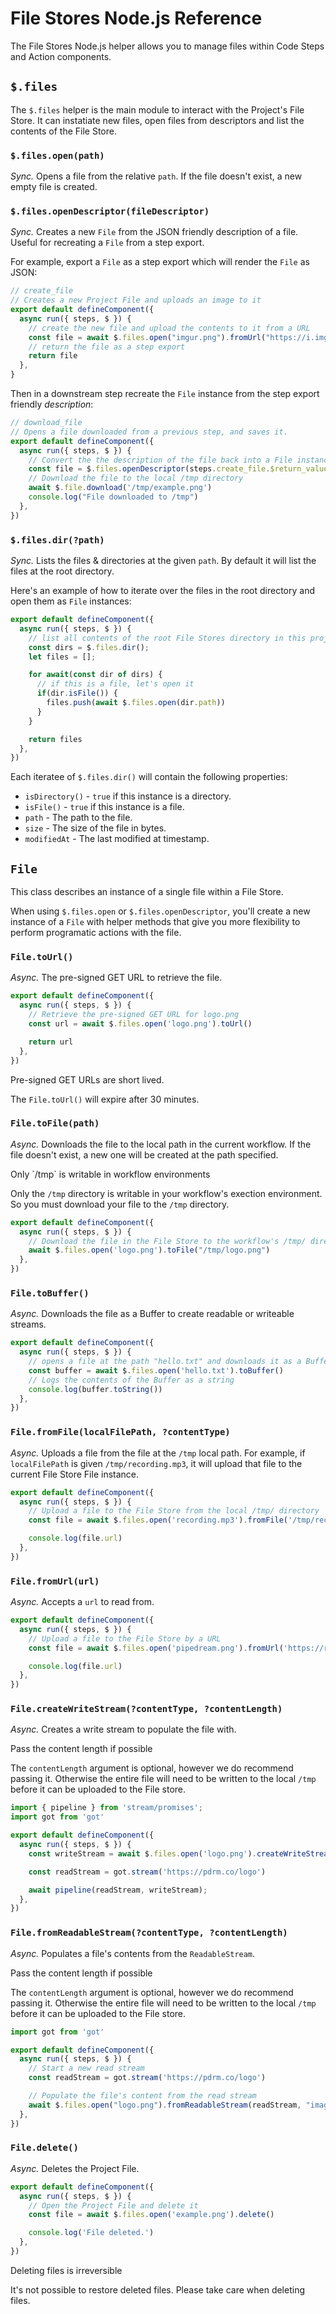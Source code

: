 
# File Stores Node.js Reference

The File Stores Node.js helper allows you to manage files within Code Steps and Action components.



## `$.files`

The `$.files` helper is the main module to interact with the Project's File Store. It can instatiate new files, open files from descriptors and list the contents of the File Store.

### `$.files.open(path)`

*Sync.* Opens a file from the relative `path`. If the file doesn't exist, a new empty file is created.

### `$.files.openDescriptor(fileDescriptor)`

*Sync.* Creates a new `File` from the JSON friendly description of a file. Useful for recreating a `File` from a step export.

For example, export a `File` as a step export which will render the `File` as JSON:

```javascript
// create_file
// Creates a new Project File and uploads an image to it
export default defineComponent({
  async run({ steps, $ }) {
    // create the new file and upload the contents to it from a URL
    const file = await $.files.open("imgur.png").fromUrl("https://i.imgur.com/TVIPgNq.png")
    // return the file as a step export
    return file
  },
}
```

Then in a downstream step recreate the `File` instance from the step export friendly _description_:

```javascript
// download_file
// Opens a file downloaded from a previous step, and saves it.
export default defineComponent({
  async run({ steps, $ }) {
    // Convert the the description of the file back into a File instance
    const file = $.files.openDescriptor(steps.create_file.$return_value)
    // Download the file to the local /tmp directory
    await $.file.download('/tmp/example.png')
    console.log("File downloaded to /tmp")
  },
})

```

### `$.files.dir(?path)`

*Sync.* Lists the files & directories at the given `path`. By default it will list the files at the root directory.

Here's an example of how to iterate over the files in the root directory and open them as `File` instances:

```javascript
export default defineComponent({
  async run({ steps, $ }) {
    // list all contents of the root File Stores directory in this project
    const dirs = $.files.dir();
    let files = [];

    for await(const dir of dirs) {
      // if this is a file, let's open it
      if(dir.isFile()) {
        files.push(await $.files.open(dir.path))
      }
    }

    return files
  },
})
```

Each iteratee of `$.files.dir()` will contain the following properties:

* `isDirectory()` - `true` if this instance is a directory.
* `isFile()` - `true` if this instance is a file.
* `path` - The path to the file.
* `size` - The size of the file in bytes.
* `modifiedAt` - The last modified at timestamp.

## `File`

This class describes an instance of a single file within a File Store.

When using `$.files.open` or `$.files.openDescriptor`, you'll create a new instance of a `File` with helper methods that give you more flexibility to perform programatic actions with the file.

### `File.toUrl()`

*Async.* The pre-signed GET URL to retrieve the file.

```javascript
export default defineComponent({
  async run({ steps, $ }) {
    // Retrieve the pre-signed GET URL for logo.png 
    const url = await $.files.open('logo.png').toUrl()

    return url
  },
})

```

<Callout type="info">
Pre-signed GET URLs are short lived.

The `File.toUrl()` will expire after 30 minutes.
</Callout>

### `File.toFile(path)`

*Async.* Downloads the file to the local path in the current workflow. If the file doesn't exist, a new one will be created at the path specified.

<Callout type="info">
Only `/tmp` is writable in workflow environments

Only the `/tmp` directory is writable in your workflow's exection environment. So you must download your file to the `/tmp` directory.
</Callout>

```javascript
export default defineComponent({
  async run({ steps, $ }) {
    // Download the file in the File Store to the workflow's /tmp/ directory
    await $.files.open('logo.png').toFile("/tmp/logo.png")
  },
})

```

### `File.toBuffer()`

*Async.* Downloads the file as a Buffer to create readable or writeable streams.

```javascript
export default defineComponent({
  async run({ steps, $ }) {
    // opens a file at the path "hello.txt" and downloads it as a Buffer
    const buffer = await $.files.open('hello.txt').toBuffer()
    // Logs the contents of the Buffer as a string
    console.log(buffer.toString())
  },
})
```

### `File.fromFile(localFilePath, ?contentType)`

*Async.* Uploads a file from the file at the `/tmp` local path. For example, if `localFilePath` is given `/tmp/recording.mp3`, it will upload that file to the current File Store File instance.

```javascript
export default defineComponent({
  async run({ steps, $ }) {
    // Upload a file to the File Store from the local /tmp/ directory
    const file = await $.files.open('recording.mp3').fromFile('/tmp/recording.mp3')

    console.log(file.url)
  },
})
```

### `File.fromUrl(url)`

*Async.* Accepts a `url` to read from. 

```javascript
export default defineComponent({
  async run({ steps, $ }) {
    // Upload a file to the File Store by a URL
    const file = await $.files.open('pipedream.png').fromUrl('https://res.cloudinary.com/pipedreamin/image/upload/t_logo48x48/v1597038956/docs/HzP2Yhq8_400x400_1_sqhs70.jpg')

    console.log(file.url)
  },
})
```

### `File.createWriteStream(?contentType, ?contentLength)`

*Async.* Creates a write stream to populate the file with.

<Callout type="info">
Pass the content length if possible

The `contentLength` argument is optional, however we do recommend passing it. Otherwise the entire file will need to be written to the local `/tmp` before it can be uploaded to the File store.
</Callout>

```javascript
import { pipeline } from 'stream/promises';
import got from 'got'

export default defineComponent({
  async run({ steps, $ }) {
    const writeStream = await $.files.open('logo.png').createWriteStream("image/png", 2153)

    const readStream = got.stream('https://pdrm.co/logo')

    await pipeline(readStream, writeStream);
  },
})
```

### `File.fromReadableStream(?contentType, ?contentLength)`

*Async.* Populates a file's contents from the `ReadableStream`.

<Callout type="info">
Pass the content length if possible

The `contentLength` argument is optional, however we do recommend passing it. Otherwise the entire file will need to be written to the local `/tmp` before it can be uploaded to the File store.
</Callout>

```javascript
import got from 'got'

export default defineComponent({
  async run({ steps, $ }) {
    // Start a new read stream
    const readStream = got.stream('https://pdrm.co/logo')

    // Populate the file's content from the read stream
    await $.files.open("logo.png").fromReadableStream(readStream, "image/png", 2153)
  },
})
```

### `File.delete()`

*Async.* Deletes the Project File.

```javascript
export default defineComponent({
  async run({ steps, $ }) {
    // Open the Project File and delete it
    const file = await $.files.open('example.png').delete()

    console.log('File deleted.')
  },
})
```

<Callout type="error">
Deleting files is irreversible

It's not possible to restore deleted files. Please take care when deleting files.
</Callout>
